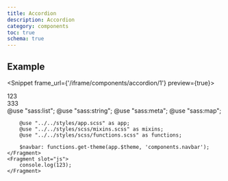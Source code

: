 ```yaml
---
title: Accordion
description: Accordion
category: components
toc: true
schema: true
---
```


## Example
<Snippet frame_url={'/iframe/components/accordion/1'} preview={true}>
    <Fragment slot="html">
        <div className="accordion">
            <div className="item">
                <div className="title">123</div>
                <div className="content">333</div>
            </div>
        </div>
    </Fragment>
    <Fragment slot="scss">
        @use "sass:list";
        @use "sass:string";
        @use "sass:meta";
        @use "sass:map";

        @use "../../styles/app.scss" as app;
        @use "../../styles/scss/mixins.scss" as mixins;
        @use "../../styles/scss/functions.scss" as functions;

        $navbar: functions.get-theme(app.$theme, 'components.navbar');
    </Fragment>
    <Fragment slot="js">
        console.log(123);
    </Fragment>
</Snippet>